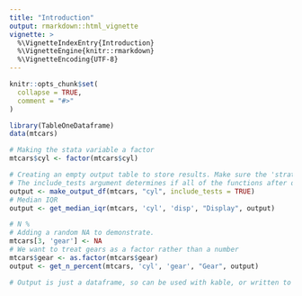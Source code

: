 ```yaml
---
title: "Introduction"
output: rmarkdown::html_vignette
vignette: >
  %\VignetteIndexEntry{Introduction}
  %\VignetteEngine{knitr::rmarkdown}
  %\VignetteEncoding{UTF-8}
---
```


```r
knitr::opts_chunk$set(
  collapse = TRUE,
  comment = "#>"
)
```

```r
library(TableOneDataframe)
data(mtcars)
```


```r
# Making the stata variable a factor
mtcars$cyl <- factor(mtcars$cyl)
```

```r
# Creating an empty output table to store results. Make sure the 'strata' variable is a factor.
# The include_tests argument determines if all of the functions after do p-value testing.
output <- make_output_df(mtcars, "cyl", include_tests = TRUE)
# Median IQR
output <- get_median_iqr(mtcars, 'cyl', 'disp', "Display", output)

# N %
# Adding a random NA to demonstrate. 
mtcars[3, 'gear'] <- NA
# We want to treat gears as a factor rather than a number
mtcars$gear <- as.factor(mtcars$gear)
output <- get_n_percent(mtcars, 'cyl', 'gear', "Gear", output)

# Output is just a dataframe, so can be used with kable, or written to excel/csv.
```
